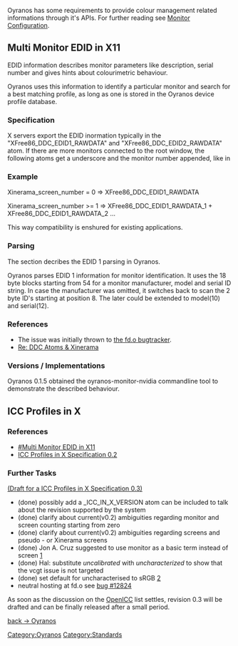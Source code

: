 Oyranos has some requirements to provide colour management related informations through it's APIs.
For further reading see [[Monitor Configuration]].

== Multi Monitor EDID in X11 ==

EDID information describes monitor parameters like description, serial number and gives hints about colourimetric behaviour. 

Oyranos uses this information to identify a particular monitor and search for a best matching profile, as long as one is stored in the Oyranos device profile database.

=== Specification ===
X servers export the EDID inormation typically in the "XFree86_DDC_EDID1_RAWDATA" and "XFree86_DDC_EDID2_RAWDATA" atom. If there are more monitors connected to the root window, the following atoms get a underscore and the monitor number appended, like in 

=== Example ===
Xinerama_screen_number = 0 => XFree86_DDC_EDID1_RAWDATA

Xinerama_screen_number >= 1 => XFree86_DDC_EDID1_RAWDATA_1 + XFree86_DDC_EDID1_RAWDATA_2 ...

This way compatibility is enshured for existing applications.

=== Parsing ===
The section decribes the EDID 1 parsing in Oyranos.

Oyranos parses EDID 1 information for monitor identification. It uses the
18 byte blocks starting from 54 for a monitor manufacturer, model and
serial ID string. In case the manufacturer was omitted, it switches back
to scan the 2 byte ID's starting at position 8. The later could be
extended to model(10) and serial(12).

=== References ===
* The issue was initially thrown to [https://bugs.freedesktop.org/show_bug.cgi?id=3910 the fd.o bugtracker].
* [http://www.mail-archive.com/devel@xfree86.org/msg01297.html Re: DDC Atoms & Xinerama]

=== Versions / Implementations ===
Oyranos 0.1.5 obtained the oyranos-monitor-nvidia commandline tool to demonstrate the described behaviour.

== ICC Profiles in X ==
=== References ===
* [[#Multi Monitor EDID in X11]]
* [[ICC Profiles in X Specification 0.2]]

=== Further Tasks ===
[[ICC_Profiles_in_X_Specification_0.3|(Draft for a ICC Profiles in X Specification 0.3)]]
* (done) possibly add a _ICC_IN_X_VERSION atom can be included to talk about the revision supported by the system
* (done) clarify about current(v0.2) ambiguities regarding monitor and screen counting starting from zero
* (done) clarify about current(v0.2) ambiguities regarding screens and pseudo - or Xinerama screens
* (done) Jon A. Cruz suggested to use monitor as a basic term instead of screen [http://lists.freedesktop.org/archives/openicc/2007q4/001056.html]
* (done) Hal: substitute ''uncalibrated'' with ''uncharacterized'' to show that the vcgt issue is not targeted
* (done) set default for uncharacterised to sRGB [http://lists.freedesktop.org/archives/openicc/2005q2/000431.html] 
* neutral hosting at fd.o see [https://bugs.freedesktop.org/show_bug.cgi?id=12824 bug #12824]

As soon as the discussion on the [[OpenICC]] list settles, revision 0.3 will be drafted and can be finally released after a small period.


[[Oyranos|back -> Oyranos]]
[[Category:Oyranos]]
[[Category:Standards]]